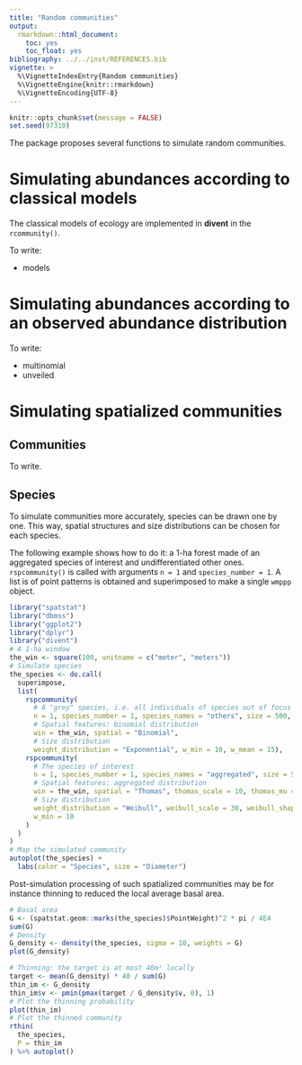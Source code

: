 ```yaml
---
title: "Random communities"
output:
  rmarkdown::html_document:
    toc: yes
    toc_float: yes
bibliography: ../../inst/REFERENCES.bib
vignette: >
  %\VignetteIndexEntry{Random communities}
  %\VignetteEngine{knitr::rmarkdown}
  %\VignetteEncoding{UTF-8}
---
```


```r
knitr::opts_chunk$set(message = FALSE)
set.seed(97310)
```

The package proposes several functions to simulate random communities.


# Simulating abundances according to classical models

The classical models of ecology are implemented in **divent** in the `rcommunity()`.

To write:

- models


# Simulating abundances according to an observed abundance distribution

To write:

- multinomial 
- unveiled


# Simulating spatialized communities

## Communities

To write.

## Species

To simulate communities more accurately, species can be drawn one by one.
This way, spatial structures and size distributions can be chosen for each species.

The following example shows how to do it: a 1-ha forest made of an aggregated species of interest and undifferentiated other ones.
`rspcommunity()` is called with arguments `n = 1` and `species_number = 1`.
A list is of point patterns is obtained and superimposed to make a single `wmppp` object.

```r
library("spatstat")
library("dbmss")
library("ggplot2")
library("dplyr")
library("divent")
# A 1-ha window
the_win <- square(100, unitname = c("meter", "meters"))
# Simulate species
the_species <- do.call(
  superimpose,
  list(
    rspcommunity(
      # A "grey" species, i.e. all individuals of species out of focus
      n = 1, species_number = 1, species_names = "others", size = 500,
      # Spatial features: binomial distribution
      win = the_win, spatial = "Binomial",
      # Size distribution
      weight_distribution = "Exponential", w_min = 10, w_mean = 15),
    rspcommunity(
      # The species of interest
      n = 1, species_number = 1, species_names = "aggregated", size = 50,
      # Spatial features: aggregated distribution
      win = the_win, spatial = "Thomas", thomas_scale = 10, thomas_mu = 20,
      # Size distribution
      weight_distribution = "Weibull", weibull_scale = 30, weibull_shape = 2,
      w_min = 10
    )
  )
)
# Map the simulated community
autoplot(the_species) +
  labs(color = "Species", size = "Diameter")
```

Post-simulation processing of such spatialized communities may be for instance thinning to reduced the local average basal area.

```r
# Basal area
G <- (spatstat.geom::marks(the_species)$PointWeight)^2 * pi / 4E4
sum(G)
# Density
G_density <- density(the_species, sigma = 10, weights = G)
plot(G_density)

# Thinning: the target is at most 40m² locally
target <- mean(G_density) * 40 / sum(G)
thin_im <- G_density
thin_im$v <- pmin(pmax(target / G_density$v, 0), 1)
# Plot the thinning probability
plot(thin_im)
# Plot the thinned community 
rthin(
  the_species,
  P = thin_im
) %>% autoplot()
```


